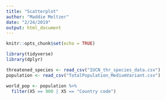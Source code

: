```yaml
---
title: "Scatterplot"
author: "Maddie Meltzer"
date: "2/24/2019"
output: html_document
---
```


```r
knitr::opts_chunk$set(echo = TRUE)
```

```r

library(tidyverse)
library(dplyr)

```

```r

threatened_species <- read_csv("IUCN_thr_species_data.csv")
population <- read_csv("TotalPopulation_MediumVariant.csv")

```


```r

world_pop <- population %>% 
  filter(X5 == 900 | X5 == "Country code")

```

